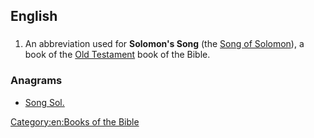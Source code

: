 ==English==

==={{abbreviation}}===
{{head|en|abbreviation}}
# {{biblical}} An abbreviation used for '''Solomon's Song''' (the [[Song of Solomon]]), a book of the [[Old Testament]] book of the Bible. 

===Anagrams===
* [[Song Sol.#English|Song Sol.]]

[[Category:en:Books of the Bible]]